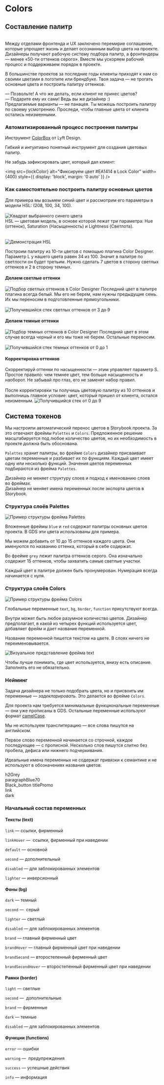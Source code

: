 
<Meta title="Design | Colors" />

# Colors

## Составление палитр

<br />
<Note icon="🤝🏿">
    Между отделами фронтенда и UX заключено перемирие соглашение, которые упрощает жизнь и делает осознанным выбор цвета
    на проекте. Дизайнеры получают рабочую систему подбора палитр, а фронтендеры — менее «50-ти оттенков серого». Вместе
    мы ускоряем рабочий процесс и поддерживаем порядок в проекте.
</Note>

В большинстве проектов за последние годы клиенты приходят к нам со своими цветами в логотипе или брендбуке. Твоя задача — не трогать основные цвета и построить палитру оттенков.

<Note icon="🙋🏿‍♀️">
    — Позвольте! А что же делать, если клиент не принес цветов?
    <br />— Подарите ему их сами! Ведь вы же дизайнер :)
</Note>
<br />
<Note icon="👉🏿">
    Предлагаемые варианты — не панацея. Ты можешь построить палитру по своему усмотрению. Проследи, чтобы главные цвета
    от клиента остались неизменными.
</Note>
<br />

### Автоматизированный процесс построения палитры

Инструмент [ColorBox](https://www.colorbox.io/) от Lyft Design.

Гибкий и интуитивно понятный инструмент для создания цветовых палитр.

Не забудь зафиксировать цвет, который дал клиент:

<img
    src={lockColor}
    alt="Фиксируем цвет #EA1414 в Lock Color"
    width={400}
    style={{ display: 'block', margin: '0 auto' }}
/>

### Как самостоятельно построить палитру основных цветов

<Grid>
    <Grid.Item>
        Для примера мы возьмем синий цвет и рассмотрим его параметры в модели HSL: (208, 100, 34, 100).
        <br />
        <br />
        <img src={basicBlue} alt="Квадрат выбранного синего цвета" />
    </Grid.Item>
    <Grid.Item>
        <div>
            HSL — цветовая модель, в основе которой лежат три параметра: Hue (оттенок), Saturation (Насыщенность)
            и Lightness (Светлота).
        </div>
        <br />
        <br />
        <img src={aboutHSL} alt="Демонстрация HSL" />
    </Grid.Item>
</Grid>

Построим палитру из 10-ти цветов с помощью плагина Color Designer. Параметр L у нашего цвета равен 34 из 100. Значит в палитре по светлости он будет третьим. Нужно сделать 7 цветов в сторону светлых оттенков и 2 в сторону темных.

#### Делаем светлые оттенки

<Grid>
    <Grid.Item>
        <img src={colorDesignerLight} alt="Подбор светлых оттенков в Color Designer" />
    </Grid.Item>
    <Grid.Item>
        Последний цвет в палитре плагина всегда белый. Мы его не берем, нам нужны предыдущие семь. Их мы переносим в
        подготовленные прямоугольники.
        <br />
        <br />
        <img src={stackLight} alt="Получившийся стек светлых оттенков от 3 до 9" />
    </Grid.Item>
</Grid>

#### Делаем темные оттенки

<Grid>
    <Grid.Item>
        <img src={colorDesignerDark} alt="Подбор темных оттенков в Color Designer" />
    </Grid.Item>
    <Grid.Item>
        Последний цвет в этом случае всегда черный и его мы тоже не берем. Остальные переносим.
        <br />
        <br />
        <img src={stackDark} alt="Получившийся стек темных оттенков от 0 до 1" />
    </Grid.Item>
</Grid>

#### Корректировка оттенков

<Grid>
    <Grid.Item>
        Скорректируй оттенки по насыщенности — этим управляет параметр S. Простое правило: чем темнее цвет, тем больше
        насыщенность и наоборот. Не забывай про глаз, его не заменят набор правил.
        <br />
        <br />
        После корректировки ты получишь цветовую палитру из 10 оттенков и выполнишь главное условие: цвет, который пришел
        от клиента, остался неизменным.
    </Grid.Item>
    <Grid.Item>
        <img src={stackFull} alt="Получившийся стек от 0 до 9" />
    </Grid.Item>
</Grid>

## Система токенов

Мы настроили автоматический перенос цветов в Storybook проекта. За это отвечают фреймы `Palettes` и `Colors`. Предложенное решение масштабируется под любое количество цветов, но их необходимость в проекте должна быть обоснована.

`Palettes` хранит палитры, во фрейме `Colors` дизайнер присваивает цветам переменные и разбивает их по функциям. Каждый цвет имеет одну или несколько функций. Значения цветов переменных подбираются из фрейма `Palettes`.

<Note icon="⛔">Дизайнер не меняет структуру слоев и подход к именованию слоев во фреймах.</Note>
<br />
<Note icon="⛔">Дизайнер не меняет имена переменных после экспорта цветов в Storybook.</Note>

### Структура слоёв Palettes

<img src={structurePalettes} alt="Пример структуры фрейма Palettes" />

Вложенные фреймы `blue` и `red` содержат палитры основных цветов проекта. В GDS эти цвета использованы для примера.

Мы можем добавить от 10 до 15 оттенков каждого цвета. Они именуются по названию оттенка, который в себе содержат.

Во фрейме `grey` лежит палитра оттенков серого. Она изначально содержит 15 оттенков, чтобы захватить самые светлые участки.

Каждый цвет в палитре должен быть пронумерован. Нумерация всегда начинается с нуля.

### Структура слоёв Colors

<img src={structureColors} alt="Пример структуры фрейма Colors" />

Глобальные переменные `text`, `bg`, `border`, `function` присутствуют всегда.

Внутри может быть любое разумное количество цветов. Дизайнер предполагает, в какой из четырех функций используется цвет, добавляет фрейм и дает название переменной.

Название переменной пишется текстом на цвете. В слоях ничего не переименовывается.

<img src={textFrame} alt="Визуальное представление фрейма text" />

Чтобы лучше понимать, где цвет используется, внизу есть описание. Заполнять его не обязательно.

### Нейминг

Задача дизайнера не только подобрать цвета, но и присвоить им переменные — _задекларировать_. Это делается во фрейме `Colors`.

Для проекта нам требуется минимальные функциональные переменные — они уже прописаны в GDS. Остальные переменные используют формат [camelCase](https://ru.wikipedia.org/wiki/CamelCase).

Мы не используем транслитерацию — все слова пишутся на английском.

Первое слово переменной начинается со строчной, каждое последующее — с прописной. Несколько слов пишутся слитно без пробела, дефиса или нижнего подчеркивания.

Идеальные имена переменных не содержат привязки к семантике и не используют в обозначениях названия цветов.

<DoDont>
    <DoDont.Dont>
        h2Grey
        <br />
        paragraphBlue70
        <br />
        Black_button
    </DoDont.Dont>
    <DoDont.Do>
        titlePromo
        <br />
        link
        <br />
        dark
    </DoDont.Do>
</DoDont>

### Начальный состав переменных

#### Тексты (text)

`link` — ссылки, фирменный

`linkHover` —  ссылки, фирменный при наведении

`default` — основной

`second` — дополнительный

`disabled` — для заблокированных элементов

`lighter` — инверсионный

#### Фоны (bg)

`dark` — темный

`second` —  серый

`lighter` — светлый

`disabled` — для заблокированных элементов

`brand` — главный фирменный цвет

`brandHover` — главный фирменный цвет при наведении

`brandSecond` — второстепенный фирменный цвет

`brandSecondHover` — второстепенный фирменный цвет при наведении

#### Рамки (border)

`light` — светлые

`second` —  дополнительные

`brand` — фирменные

`dark` — темные

`disabled` — для заблокированных элементов

#### Функции (functions)

`error` — ошибки

`warning` —  предупреждения

`success` — успешные действия

`info` — информация
